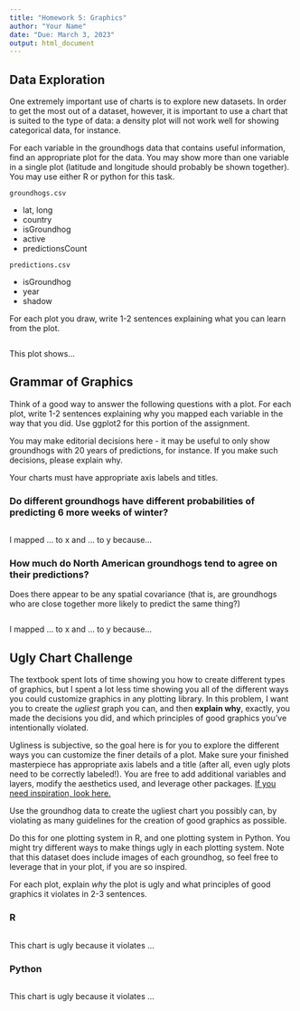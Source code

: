 ```yaml
---
title: "Homework 5: Graphics"
author: "Your Name"
date: "Due: March 3, 2023"
output: html_document
---
```


## Data Exploration

One extremely important use of charts is to explore new datasets. 
In order to get the most out of a dataset, however, it is important to use a chart that is suited to the type of data: a density plot will not work well for showing categorical data, for instance.

For each variable in the groundhogs data that contains useful information, find an appropriate plot for the data. You may show more than one variable in a single plot (latitude and longitude should probably be shown together). 
You may use either R or python for this task.

`groundhogs.csv`

  - lat, long
  - country
  - isGroundhog
  - active
  - predictionsCount

`predictions.csv`

  - isGroundhog
  - year
  - shadow

For each plot you draw, write 1-2 sentences explaining what you can learn from the plot.


```{}

```

This plot shows...



## Grammar of Graphics

Think of a good way to answer the following questions with a plot. For each plot, write 1-2 sentences explaining why you mapped each variable in the way that you did. Use ggplot2 for this portion of the assignment.

You may make editorial decisions here - it may be useful to only show groundhogs with 20 years of predictions, for instance. If you make such decisions, please explain why.

Your charts must have appropriate axis labels and titles.

### Do different groundhogs have different probabilities of predicting 6 more weeks of winter?

```{}

```

I mapped ... to x and ... to y because...

### How much do North American groundhogs tend to agree on their predictions? 
Does there appear to be any spatial covariance (that is, are groundhogs who are close together more likely to predict the same thing?)

```{}

```


I mapped ... to x and ... to y because...


## Ugly Chart Challenge

The textbook spent lots of time showing you how to create different types of graphics, but I spent a lot less time showing you all of the different ways you could customize graphics in any plotting library. In this problem, I want you to create the *ugliest* graph you can, and then **explain why**, exactly, you made the decisions you did, and which principles of good graphics you've intentionally violated. 

Ugliness is subjective, so the goal here is for you to explore the different ways you can customize the finer details of a plot. 
Make sure your finished masterpiece has appropriate axis labels and a title (after all, even ugly plots need to be correctly labeled!). 
You are free to add additional variables and layers, modify the aesthetics used, and leverage other packages. 
[If you need inspiration, look here.](https://www.allisonhorst.com/post/do-your-worst/)


Use the groundhog data to create the ugliest chart you possibly can, by violating as many guidelines for the creation of good graphics as possible. 

Do this for one plotting system in R, and one plotting system in Python.
You might try different ways to make things ugly in each plotting system.
Note that this dataset does include images of each groundhog, so feel free to leverage that in your plot, if you are so inspired.

For each plot, explain *why* the plot is ugly and what principles of good graphics it violates in 2-3 sentences. 



### R

```r

```

This chart is ugly because it violates ...


### Python

```python

```


This chart is ugly because it violates ...
